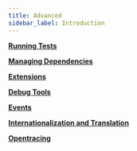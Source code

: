 ```yaml
---
title: Advanced
sidebar_label: Introduction
---
```



<CardGrid>

[**Running Tests**](advanced/running-tests.md)

[**Managing Dependencies**](advanced/managing-dependencies.md)

[**Extensions**](advanced/extensions.md)

[**Debug Tools**](advanced/debug-tools.md)

[**Events**](advanced/events.md)

[**Internationalization and Translation**](advanced/internationalization.md)

[**Opentracing**](advanced/opentracing.md)

</CardGrid>
